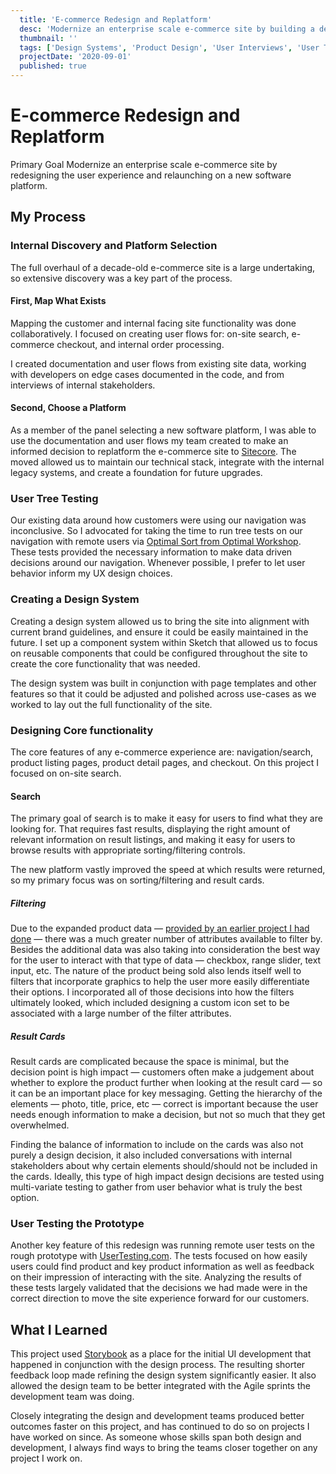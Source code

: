 ```yaml
---
  title: 'E-commerce Redesign and Replatform'
  desc: 'Modernize an enterprise scale e-commerce site by building a design system and leveraging new data'
  thumbnail: ''
  tags: ['Design Systems', 'Product Design', 'User Interviews', 'User Testing', 'Information Architecture']
  projectDate: '2020-09-01'
  published: true
---
```


# E-commerce Redesign and Replatform

<Label>Primary Goal</Label>
<Text>Modernize an enterprise scale e-commerce site by redesigning the user experience and relaunching on a new software platform.</Text>

## My Process

### Internal Discovery and Platform Selection

  The full overhaul of a decade-old e-commerce site is a large undertaking, so extensive discovery was a key part of the process.
  
  #### First, Map What Exists

  Mapping the customer and internal facing site functionality was done collaboratively. I focused on creating user flows for: on-site search, e-commerce checkout, and internal order processing. 

  I created documentation and user flows from existing site data, working with developers on edge cases documented in the code, and from interviews of internal stakeholders.

  #### Second, Choose a Platform

  As a member of the panel selecting a new software platform, I was able to use the documentation and user flows my team created to make an informed decision to replatform the e-commerce site to [Sitecore](https://www.sitecore.com/). The moved allowed us to maintain our technical stack, integrate with the internal legacy systems, and create a foundation for future upgrades.

### User Tree Testing

  Our existing data around how customers were using our navigation was inconclusive. So I advocated for taking the time to run tree tests on our navigation with remote users via [Optimal Sort from Optimal Workshop](https://www.optimalworkshop.com/optimalsort/). These tests provided the necessary information to make data driven decisions around our navigation. Whenever possible, I prefer to let user behavior inform my UX design choices.

### Creating a Design System

  Creating a design system allowed us to bring the site into alignment with current brand guidelines, and ensure it could be easily maintained in the future. I set up a component system within Sketch that allowed us to focus on reusable components that could be configured throughout the site to create the core functionality that was needed.

  The design system was built in conjunction with page templates and other features so that it could be adjusted and polished across use-cases as we worked to lay out the full functionality of the site.

### Designing Core functionality

  The core features of any e-commerce experience are: navigation/search, product listing pages, product detail pages, and checkout. On this project I focused on on-site search.

#### Search

  The primary goal of search is to make it easy for users to find what they are looking for. That requires fast results, displaying the right amount of relevant information on result listings, and making it easy for users to browse results with appropriate sorting/filtering controls.

  The new platform vastly improved the speed at which results were returned, so my primary focus was on sorting/filtering and result cards.

  ##### Filtering

  Due to the expanded product data — [provided by an earlier project I had done](/work/product-information-redesign) — there was a much greater number of attributes available to filter by. Besides the additional data was also taking into consideration the best way for the user to interact with that type of data — checkbox, range slider, text input, etc. The nature of the product being sold also lends itself well to filters that incorporate graphics to help the user more easily differentiate their options. I incorporated all of those decisions into how the filters ultimately looked, which included designing a custom icon set to be associated with a large number of the filter attributes.

  ##### Result Cards

  Result cards are complicated because the space is minimal, but the decision point is high impact — customers often make a judgement about whether to explore the product further when looking at the result card — so it can be an important place for key messaging. Getting the hierarchy of the elements — photo, title, price, etc — correct is important because the user needs enough information to make a decision, but not so much that they get overwhelmed.

  Finding the balance of information to include on the cards was also not purely a design decision, it also included conversations with internal stakeholders about why certain elements should/should not be included in the cards. Ideally, this type of high impact design decisions are tested using multi-variate testing to gather from user behavior what is truly the best option.

### User Testing the Prototype

  Another key feature of this redesign was running remote user tests on the rough prototype with [UserTesting.com](https://www.usertesting.com/). The tests focused on how easily users could find product and key product information as well as feedback on their impression of interacting with the site. Analyzing the results of these tests largely validated that the decisions we had made were in the correct direction to move the site experience forward for our customers.


## What I Learned

  This project used [Storybook](https://storybook.js.org/) as a place for the initial UI development that happened in conjunction with the design process. The resulting shorter feedback loop made refining the design system significantly easier. It also allowed the design team to be better integrated with the Agile sprints the development team was doing.

  Closely integrating the design and development teams produced better outcomes faster on this project, and has continued to do so on projects I have worked on since. As someone whose skills span both design and development, I always find ways to bring the teams closer together on any project I work on.
